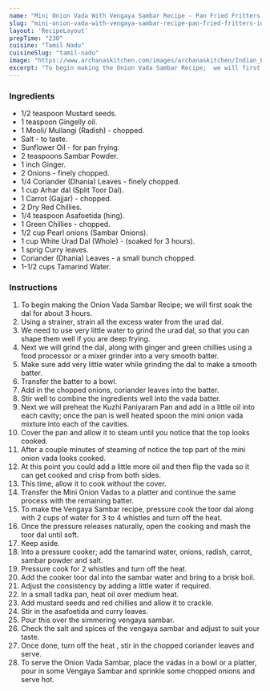 ---
name: "Mini Onion Vada With Vengaya Sambar Recipe - Pan Fried Fritters in Tangy Lentil Curry"
slug: "mini-onion-vada-with-vengaya-sambar-recipe-pan-fried-fritters-in-tangy-lentil-curry"
layout: 'RecipeLayout'
prepTime: "230"
cuisine: "Tamil Nadu"
cuisineSlug: "tamil-nadu"
image: "https://www.archanaskitchen.com/images/archanaskitchen/Indian_Breakfast_Tiffins/Preethi_Kitchen_Appliances_Mini_Vada_Sambar_Recipe_-1.jpg"
excerpt: "To begin making the Onion Vada Sambar Recipe;  we will first soak the dal for about 3 hours"
---

### Ingredients

- 1/2 teaspoon Mustard seeds.
- 1 teaspoon Gingelly oil.
- 1 Mooli/ Mullangi (Radish) - chopped.
- Salt - to taste.
- Sunflower Oil - for pan frying.
- 2 teaspoons Sambar Powder.
- 1 inch Ginger.
- 2 Onions - finely chopped.
- 1/4 Coriander (Dhania) Leaves - finely chopped.
- 1 cup Arhar dal (Split Toor Dal).
- 1 Carrot (Gajjar) - chopped.
- 2 Dry Red Chillies.
- 1/4 teaspoon Asafoetida (hing).
- 1 Green Chillies - chopped.
- 1/2 cup Pearl onions (Sambar Onions).
- 1 cup White Urad Dal (Whole) - (soaked for 3 hours).
- 1 sprig Curry leaves.
- Coriander (Dhania) Leaves - a small bunch chopped.
- 1-1/2 cups Tamarind Water.

### Instructions

1. To begin making the Onion Vada Sambar Recipe;  we will first soak the dal for about 3 hours.
1. Using a strainer, strain all the excess water from the urad dal.
1. We need to use very little water to grind the urad dal, so that you can shape them well if you are deep frying.
1. Next we will grind the dal, along with ginger and green chillies using a food processor or a mixer grinder into a very smooth batter.
1. Make sure add very little water while grinding the dal to make a smooth batter.
1. Transfer the batter to a bowl.
1. Add in the chopped onions, coriander leaves into the batter.
1. Stir well to combine the ingredients well into the vada batter.
1. Next we will preheat the Kuzhi Paniyaram Pan and add in a little oil into each cavity; once the pan is well heated spoon the mini onion vada mixture into each of the cavities.
1. Cover the pan and allow it to steam until you notice that the top looks cooked.
1. After a couple minutes of steaming of notice the top part of the mini onion vada looks cooked.
1. At this point you could add a little more oil and then flip the vada so it can get cooked and crisp from both sides.
1. This time, allow it to cook without the cover.
1. Transfer the Mini Onion Vadas to a platter and continue the same process with the remaining batter.
1. To make the Vengaya Sambar recipe, pressure cook the toor dal along with 2 cups of water for 3 to 4 whistles and turn off the heat.
1. Once the pressure releases naturally, open the cooking and mash the toor dal until soft.
1. Keep aside.
1. Into a pressure cooker; add the tamarind water, onions, radish, carrot, sambar powder and salt.
1. Pressure cook for 2 whistles and turn off the heat.
1. Add the cooker toor dal into the sambar water and bring to a brisk boil.
1. Adjust the consistency by adding a little water if required.
1. In a small tadka pan, heat oil over medium heat.
1. Add mustard seeds and red chillies and allow it to crackle.
1. Stir in the asafoetida and curry leaves.
1. Pour this over the simmering vengaya sambar.
1. Check the salt and spices of the vengaya sambar and adjust to suit your taste.
1. Once done, turn off the heat , stir in the chopped coriander leaves and serve.
1. To serve the Onion Vada Sambar, place the vadas in a bowl or a platter, pour in some Vengaya Sambar and sprinkle some chopped onions and serve hot.
